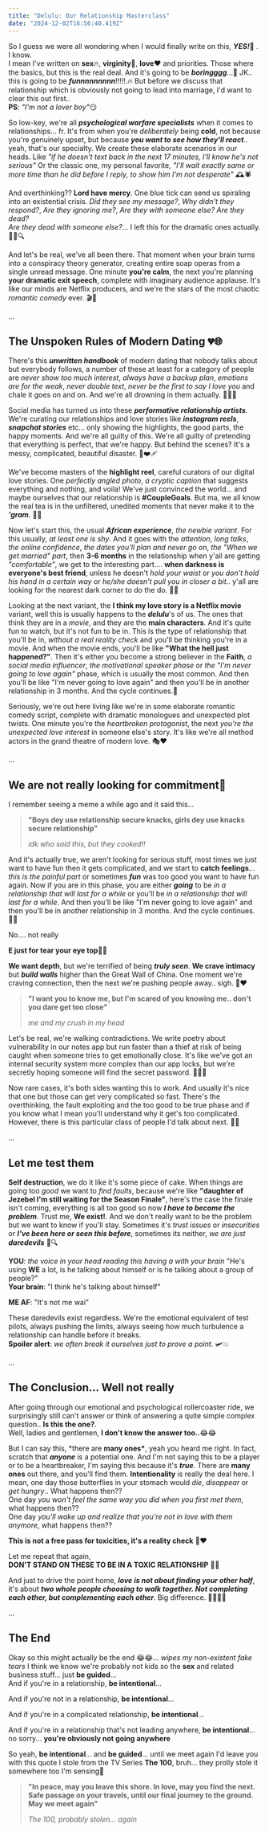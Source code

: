 ```yaml
---
title: "Delulu: Our Relationship Masterclass"
date: "2024-12-02T16:56:40.419Z"
---
```


So I guess we were all wondering when I would finally write on this, **_YES!_**🎉 . I know. <br /> I mean I've written on **sex**🔥, **virginity**👀, **love**❤️ and priorities. Those where the basics, but this is the real deal. And it's going to be **_boringggg_**...🥱
JK.. this is going to be **_funnnnnnnnn_**!!!!!.🔥
But before we discuss that relationship which is obviously not going to lead into marriage, I'd want to clear this out first..<br />
**PS**: *"I'm not a lover boy"*😏

So low-key, we're all **_psychological warfare specialists_** when it comes to relationships... fr. It's from when you're _deliberately_ being **cold**, not because you're genuinely upset, but because _**you want to see how they'll react**_.. yeah, that's our specialty. We create these elaborate scenarios in our heads. Like _"if he doesn't text back in the next 17 minutes, I'll know he's not serious"_ Or the classic one, my personal favorite, _"I'll wait exactly same or more time than he did before I reply, to show him I'm not desperate"_ 🕰️🕷️

And overthinking?? **Lord have mercy**. One blue tick can send us spiraling into an existential crisis. _Did they see my message?_, _Why didn't they respond?_, _Are they ignoring me?_, _Are they with someone else? Are they dead?_<br />_Are they dead with someone else?_... I left this for the dramatic ones actually. 🕵️‍♀️🔍

And let's be real, we've all been there. That moment when your brain turns into a conspiracy theory generator, creating entire soap operas from a single unread message. One minute **you're calm**, the next you're planning **your dramatic exit speech**, complete with imaginary audience applause. It's like our minds are Netflix producers, and we're the stars of the most chaotic _romantic comedy_ ever. 🎬🤯

...

## The Unspoken Rules of Modern Dating 💔🌐

There's this _**unwritten handbook**_ of modern dating that nobody talks about but everybody follows, a number of these at least for a category of people are _never show too much interest_, _always have a backup plan_, _emotions are for the weak_, _never double text_, _never be the first to say I love you_ and chale it goes on and on. And we're all drowning in them actually. 🏊‍♀️💦

Social media has turned us into these **_performative relationship artists_**. We're curating our relationships and love stories like _**instagram reels**_, _**snapchat stories**_ etc... only showing the highlights, the good parts, the happy moments. And we're all guilty of this. We're all guilty of pretending that everything is perfect, that we're happy. But behind the scenes? It's a messy, complicated, beautiful disaster. 📸❤️‍🩹

We've become masters of the **highlight reel**, careful curators of our digital love stories. One _perfectly angled photo_, _a cryptic caption_ that suggests everything and nothing, and voila! We've just convinced the world... and maybe ourselves that our relationship is **#CoupleGoals**. But ma, we all know the real tea is in the unfiltered, unedited moments that never make it to the **_'gram_**. 🤳🍵

Now let's start this, the usual _**African experience**_, _the newbie variant_. For this usually, _at least one is shy_. And it goes with the _attention_, _long talks_, _the online confidence_, _the dates you'll plan and never go on_, _the "When we get married" part_, then **3-6 months** in the relationship when y'all are getting _"comfortable"_, we get to the interesting part.... **when darkness is everyone's best friend**, unless he doesn't _hold your waist_ or _you don't hold his hand in a certain way_ or _he/she doesn't pull you in closer a bit_.. y'all are looking for the nearest dark corner to do the do. 🌙🔥

Looking at the next variant, the **I think my love story is a Netflix movie** variant, well this is usually happens to the _**delulu**_'s of us. The ones that think they are in a _movie_, and they are the **main characters**. And it's quite fun to watch, but it's not fun to be in. This is the type of relationship that you'll be in, _without a real reality check_ and you'll be thinking you're in a movie. And when the movie ends, you'll be like **"What the hell just happened?"**. Then it's either you become a strong believer in the **Faith**, _a social media influencer_, _the motivational speaker phase_ or _the "I'm never going to love again"_ phase, which is usually the most common. And then you'll be like "I'm never going to love again" and then you'll be in another relationship in 3 months. And the cycle continues.🔄

Seriously, we're out here living like we're in some elaborate romantic comedy script, complete with dramatic monologues and unexpected plot twists. One minute you're the _heartbroken protagonist_, the next _you're the unexpected love interest_ in someone else's story. It's like we're all method actors in the grand theatre of modern love. 🎭❤️

...

## We are not really looking for commitment🚫

I remember seeing a meme a while ago and it said this...

> **"Boys dey use relationship secure knacks, girls dey use knacks secure relationship"**
>
> _idk who said this, but they cooked!!_

And it's actually true, we aren't looking for serious stuff, most times we just want to have fun then it gets complicated, and we start to **catch feelings**... _this is the painful part_ or sometimes **_fun_** was too good you want to have fun again. Now if you are in this phase, you are either _**going**_ to be _in a relationship that will last for a while_ or you'll be _in a relationship that will last for a while_. And then you'll be like "I'm never going to love again" and then you'll be in another relationship in 3 months. And the cycle continues. 🔄💘

No.... not really

**E just for tear your eye top**🥱👀

**We want depth**, but we're terrified of being _**truly seen**_. **We crave intimacy** but _**build walls**_ higher than the Great Wall of China. One moment we're craving connection, then the next we're pushing people away.. sigh. 🧱❤️

> **"I want you to know me, but I'm scared of you knowing me.. don't you dare get too close"**
>
> _me and my crush in my head_

Let's be real, we're walking contradictions. We write poetry about vulnerability in our notes app but run faster than a thief at risk of being caught when someone tries to get emotionally close. It's like we've got an internal security system more complex than our app locks, but we're secretly hoping someone will find the secret password. 🏃‍♀️🔐

Now rare cases, it's both sides wanting this to work. And usually it's nice that one but those can get very complicated so fast. There's the overthinking, the fault exploiting and the too good to be true phase and if you know what I mean you'll understand why it get's too complicated.
However, there is this particular class of people I'd talk about next. 🎢💑

...

## Let me test them

**Self destruction**, we do it like it's some piece of cake. When things are going too _good_ we want to _find faults_, because we're like **"daughter of Jezebel I'm still waiting for the Season Finale"**, here's the case the finale isn't coming, everything is all too good so now _**I have to become the problem**_. Trust me, **We exist!**. And we don't really want to be the problem but we want to know if you'll stay. Sometimes it's _trust issues_ or _insecurities_ or **_I've been here or seen this before_**, sometimes its neither, _we are just **daredevils**_ 🎢🔍

**YOU**: _the voice in your head reading this having a with your brain_ "He's using **WE** a lot, is he talking about himself or is he talking about a group of people?"<br/>
**Your brain**: "I think he's talking about himself"

**ME AF**: "It's not me wai"<br/>

These daredevils exist regardless. We're the emotional equivalent of test pilots, always pushing the limits, always seeing how much turbulence a relationship can handle before it breaks.<br />**Spoiler alert**: _we often break it ourselves just to prove a point._ 🛩️💥

...

## The Conclusion... Well not really

After going through our emotional and psychological rollercoaster ride, we surprisingly still can't answer or think of answering a quite simple complex question.. **Is this the one?**. <br />
Well, ladies and gentlemen, **I don't know the answer too..**😂😂

But I can say this, \*there are **many ones\***, yeah you heard me right. In fact, scratch that **_anyone_** is a potential one. And I'm not saying this to be a player or to be a heartbreaker, I'm saying this because it's _**true**_. There are **many ones** out there, and you'll find them. **Intentionality** is really the deal here. I mean, one day those butterflies in your stomach would _die_, _disappear_ or _get hungry_.. What happens then??<br />
One day _you won't feel the same way you did when you first met them_, what happens then??<br />
One day _you'll wake up and realize that you're not in love with them anymore_, what happens then??<br />

**This is not a free pass for toxicities, it's a reality check** 🚦❤️

Let me repeat that again, <br />
**DON'T STAND ON THESE TO BE IN A TOXIC RELATIONSHIP** 🛑🚫

And just to drive the point home, _**love is not about finding your other half**_, it's about _**two whole people choosing to walk together. Not completing each other, but complementing each other**_. Big difference. 🚶‍♀️🚶‍♂️

...

## The End

Okay so this might actually be the end 😂😂... _wipes my non-existent fake tears_
I think we know we're probably not kids so the **sex** and related business stuff... just **be guided**...<br />
And if you're in a relationship, **be intentional**...<br />

And if you're not in a relationship, **be intentional**...<br />

And if you're in a complicated relationship, **be intentional**...<br />

And if you're in a relationship that's not leading anywhere, **be intentional**... no sorry... **you're obviously not going anywhere**<br />

So yeah, **be intentional**... and **be guided**... until we meet again I'd leave you with this quote I stole from the TV Series **The 100**, bruh... they prolly stole it somewhere too I'm sensing🥱

> **"In peace, may you leave this shore. In love, may you find the next. Safe passage on your travels, until our final journey to the ground. May we meet again"**
>
> _The 100, probably stolen... again_
